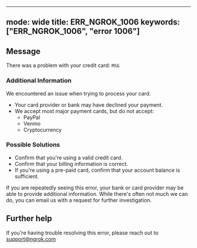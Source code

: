 
---
mode: wide
title: ERR_NGROK_1006
keywords: ["ERR_NGROK_1006", "error 1006"]
---

## Message
There was a problem with your credit card: `MSG`



### Additional Information

We encountered an issue when trying to process your card.

- Your card provider or bank may have declined your payment.
- We accept most major payment cards, but do not accept:
  - PayPal
  - Venmo
  - Cryptocurrency

### Possible Solutions

- Confirm that you're using a valid credit card.
- Confirm that your billing information is correct.
- If you're using a pre-paid card, confirm that your account balance is sufficient.

If you are repeatedly seeing this error, your bank or card provider may be able to provide additional information. While there's often not much we can do, you can email us with a request for further investigation.


## Further help
If you're having trouble resolving this error, please reach out to [support@ngrok.com](mailto:support@ngrok.com?subject=Help%20with%20ERR_NGROK_1006)

